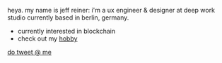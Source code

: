 
<Helmet>
  <link rel="icon" type="image/png" href={favicon} />
</Helmet>

heya. my name is jeff reiner: i'm a ux engineer & designer at deep work studio currently based in berlin, germany.

- currently interested in blockchain
- check out my [hobby](/photos)

[do tweet @ me](/contact)